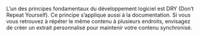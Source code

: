 L’un des principes fondamentaux du développement logiciel est DRY (Don’t Repeat Yourself). Ce principe s’applique aussi à la documentation.
Si vous vous retrouvez à répéter le même contenu à plusieurs endroits, envisagez de créer un extrait personnalisé pour maintenir votre contenu synchronisé.